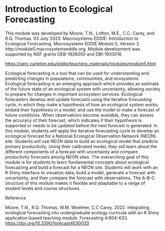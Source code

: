 # Introduction to Ecological Forecasting

This module was developed by Moore, T.N., Lofton, M.E., C.C. Carey, and R.Q. Thomas. 03 July 2023. Macrosystems EDDIE: Introduction to Ecological Forecasting. Macrosystems EDDIE Module 5, Version 2. http://module5.macrosystemseddie.org. Module development was supported by NSF grants DEB-1926050 and DBI-1933016.

<https://serc.carleton.edu/eddie/teaching_materials/modules/module5.html>

Ecological forecasting is a tool that can be used for understanding and predicting changes in populations, communities, and ecosystems. Ecological forecasting is an emerging approach which provides an estimate of the future state of an ecological system with uncertainty, allowing society to prepare for changes in important ecosystem services. Ecological forecasters develop and update forecasts using the iterative forecasting cycle, in which they make a hypothesis of how an ecological system works; embed their hypothesis in a model; and use the model to make a forecast of future conditions. When observations become available, they can assess the accuracy of their forecast, which indicates if their hypothesis is supported or needs to be updated before the next forecast is generated.
In this module, students will apply the iterative forecasting cycle to develop an ecological forecast for a National Ecological Observation Network (NEON) site. Students will use NEON data to build an ecological model that predicts primary productivity. Using their calibrated model, they will learn about the different components of a forecast with uncertainty and compare productivity forecasts among NEON sites.
The overarching goal of this module is for students to learn fundamental concepts about ecological forecasting and build a forecast for a NEON site. Students will work with an R Shiny interface to visualize data, build a model, generate a forecast with uncertainty, and then compare the forecast with observations. The A-B-C structure of this module makes it flexible and adaptable to a range of student levels and course structures.

Reference

Moore, T.N., R.Q. Thomas, W.M. Woelmer, C.C Carey. 2022. Integrating ecological forecasting into undergraduate ecology curricula with an R Shiny application-based teaching module. Forecasting 4:604-633. <https://doi.org/10.3390/forecast4030033>
